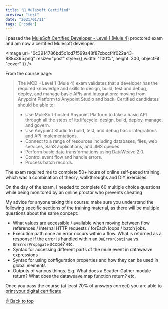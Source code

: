 ```yaml
---
title: "🦄 Mulesoft Certified"
preview: "text"
date: "2021/01/11"
tags: ["code"]
---
```



I passed the [MuleSoft Certified Developer - Level 1 (Mule 4)](https://training.mulesoft.com/certification/developer-mule4-level1) proctored exam and am now a certified Mulesoft developer.

<Image
  url="0c3914786bd5c1cd7f599a48f87cbccf4f022a43-888x365.png"
  resize="post"
  style={{ width: "100%", height: 300, objectFit: "cover" }}
/>

From the course page:

> The MCD – Level 1 (Mule 4) exam validates that a developer has the required knowledge and skills to design, build, test and debug, deploy, and manage basic APIs and integrations: moving from Anypoint Platform to Anypoint Studio and back. Certified candidates should be able to:
>
> - Use MuleSoft-hosted Anypoint Platform to take a basic API through all the steps of its lifecycle: design, build, deploy, manage, and govern.
> - Use Anypoint Studio to build, test, and debug basic integrations and API implementations.
> - Connect to a range of resources including databases, files, web services, SaaS applications, and JMS queues.
> - Perform basic data transformations using DataWeave 2.0.
> - Control event flow and handle errors.
> - Process batch records.

The exam required me to complete 50+ hours of online self-paced training, which was a combination of theory, walkthroughs and DIY exercises.

On the day of the exam, I needed to complete 60 multiple choice questions while being monitored by an online proctor who prevents cheating

My advice for anyone taking this course: make sure you understand the following specific sections of the training material, as there will be multiple questions about the same concept:

- What values are accessible / available when moving between flow references / internal HTTP requests / forEach loops / batch jobs.
- Execution path once an error occurs within a flow. What is returned as a response if the error is handled within an `OnErrorContinue` vs `OnErrorPropagate` scope? etc.
- Syntax for accessing different parts of the mule event in dataweave expressions
- Syntax for using configuration properties and how they can be used in global elements
- Outputs of various things. E.g. What does a Scatter-Gather module return? What does the dataweave map function return? etc.

Once you pass the course (at least 70% of answers correct) you are able to [print your digital certificate](https://help.learn.mulesoft.com/hc/en-us/articles/360049522774-How-can-I-download-my-Certification-exam-certificate)

[☝️ Back to top](#top)
